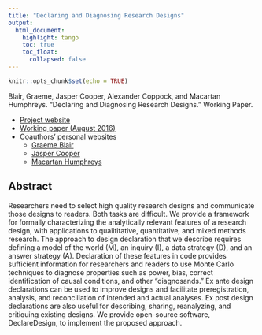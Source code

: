 ```yaml
---
title: "Declaring and Diagnosing Research Designs"
output: 
  html_document:
    highlight: tango
    toc: true
    toc_float:
      collapsed: false
---
```


```r
knitr::opts_chunk$set(echo = TRUE)
```

Blair, Graeme, Jasper Cooper, Alexander Coppock, and Macartan Humphreys. “Declaring and Diagnosing Research Designs.” Working Paper.

- [Project website](https://declaredesign.org/)
- [Working paper (August 2016)]( https://paper.declaredesign.org/paper.pdf)
- Coauthors' personal websites
    - [Graeme Blair](https://graemeblair.com/)
    - [Jasper Cooper](http://jasper-cooper.com/)
    - [Macartan Humphreys](http://www.macartan.nyc/)

## Abstract
Researchers need to select high quality research designs and communicate those designs to readers. Both tasks are difficult. We provide a framework for formally characterizing the analytically relevant features of a research design, with applications to qualititative, quantitative, and mixed methods research. The approach to design declaration that we describe requires defining a model of the world (M), an inquiry (I), a data strategy (D), and an answer strategy (A). Declaration of these features in code provides sufficient information for researchers and readers to use Monte Carlo techniques to diagnose properties such as power, bias, correct identification of causal conditions, and other "diagnosands." Ex ante design declarations can be used to improve designs and facilitate preregistration, analysis, and reconciliation of intended and actual analyses. Ex post design declarations are also useful for describing, sharing, reanalyzing, and critiquing existing designs. We provide open-source software, DeclareDesign, to implement the proposed approach.
